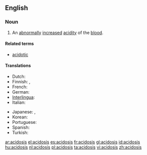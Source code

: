 ==English==
{{wikipedia}}

===Noun===
{{en-noun|acidoses}}

# {{pathology}} An [[abnormally]] [[increase]]d [[acidity]] of the [[blood]].

====Related terms====
*[[acidotic]]

====Translations====
{{trans-top|abnormally increased acidity of the blood}}
* Dutch: {{t+|nl|acidose|f}}
*Finnish: {{t-|fi|asidoosi}}, {{t-|fi|happomyrkytys}}
*French: {{t+|fr|acidose}}
*German: {{t|de|Azidose|f}}
*[[Interlingua]]: {{t-|ia|acidosis|xs=Interlingua}}
*Italian: {{t-|it|acidosi}}
{{trans-mid}}
*Japanese: {{t|ja|アシドーシス}},  {{t|ja|酸性症}}
*Korean: {{t|ko|산성증|sc=Hang}}
*Portuguese: {{t-|pt|acidosis}}
*Spanish: {{t+|es|acidosis|f}}
* Turkish: {{t|tr|asidoz}}
{{trans-bottom}}

[[ar:acidosis]]
[[el:acidosis]]
[[es:acidosis]]
[[fr:acidosis]]
[[gl:acidosis]]
[[id:acidosis]]
[[hu:acidosis]]
[[nl:acidosis]]
[[pl:acidosis]]
[[ta:acidosis]]
[[vi:acidosis]]
[[zh:acidosis]]